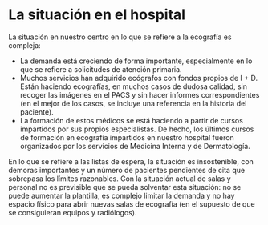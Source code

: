 # La situación en el hospital

La situación en nuestro centro en lo que se refiere a la ecografía es compleja: 

 - La demanda está creciendo de forma importante, especialmente en lo que se refiere a solicitudes de atención primaria.
* Muchos servicios han adquirido ecógrafos con fondos propios de I + D. Están haciendo ecografías, en muchos casos de dudosa calidad, sin recoger las imágenes en el PACS y sin hacer informes correspondientes (en el mejor de los casos, se incluye una referencia en la historia del paciente).
* La formación de estos médicos se está haciendo a partir de cursos impartidos por sus propios especialistas. De hecho, los últimos cursos de formación en ecografía impartidos en nuestro hospital fueron organizados por los servicios de Medicina Interna y de Dermatología. 

En lo que se refiere a las listas de espera, la situación es insostenible, con demoras importantes y un número de pacientes pendientes de cita que sobrepasa los límites razonables. Con la situación actual de salas y personal no es previsible que se pueda solventar esta situación: no se puede aumentar la plantilla, es complejo limitar la demanda y no hay espacio físico para abrir nuevas salas de ecografía (en el supuesto de que se consiguieran equipos y radiólogos).
